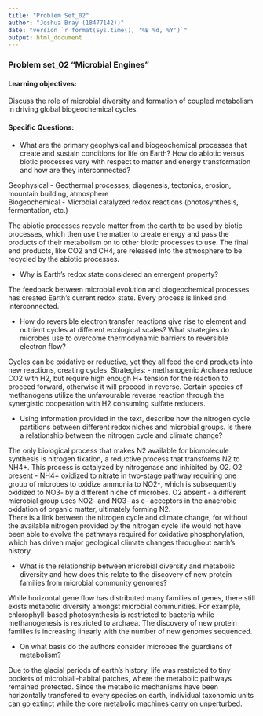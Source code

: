 ```yaml
---
title: "Problem Set_02"
author: "Joshua Bray (18477142))"
date: "version `r format(Sys.time(), '%B %d, %Y')`"
output: html_document
---
```

### Problem set_02 “Microbial Engines”
#### Learning objectives: 
Discuss the role of microbial diversity and formation of coupled metabolism in driving global biogeochemical cycles.

#### Specific Questions:
* What are the primary geophysical and biogeochemical processes that create and sustain conditions for life on Earth? How do abiotic versus biotic processes vary with respect to matter and energy transformation and how are they interconnected?

Geophysical - Geothermal processes, diagenesis, tectonics, erosion, mountain building, atmosphere  
Biogeochemical - Microbial catalyzed redox reactions (photosynthesis, fermentation, etc.)  

The abiotic processes recycle matter from the earth to be used by biotic processes, which then use the matter to create energy and pass the products of their metabolism on to other biotic processes to use. The final end products, like CO2 and CH4, are released into the atmosphere to be recycled by the abiotic processes. 

* Why is Earth's redox state considered an emergent property?

The feedback between microbial evolution and biogeochemical processes has created Earth's current redox state. Every process is linked and interconnected.   

* How do reversible electron transfer reactions give rise to element and nutrient cycles at different ecological scales? What strategies do microbes use to overcome thermodynamic barriers to reversible electron flow?  

Cycles can be oxidative or reductive, yet they all feed the end products into new reactions, creating cycles. 
Strategies: 
- methanogenic Archaea reduce CO2 with H2, but require high enough H+ tension for the reaction to proceed forward, otherwise it will proceed in reverse. Certain species of methanogens utilize the unfavourable reverse reaction through the synergistic cooperation with H2 consuming sulfate reducers.

* Using information provided in the text, describe how the nitrogen cycle partitions between different redox niches and microbial groups. Is there a relationship between the nitrogen cycle and climate change?   

The only biological process that makes N2 available for biomolecule synthesis is nitrogen fixation, a reductive process that transforms N2 to NH4+. This process is catalyzed by nitrogenase and inhibited by O2. 
O2 present - NH4+ oxidized to nitrate in two-stage pathway requiring one group of microbes to oxidize ammonia to NO2-, which is subsequently oxidized to NO3- by a different niche of microbes. 
O2 absent - a different microbial group uses NO2- and NO3- as e- acceptors in the anaerobic oxidation of organic matter, ultimately forming N2.  
There is a link between the nitrogen cycle and climate change, for without the available nitrogen provided by the nitrogen cycle life would not have been able to evolve the pathways required for oxidative phosphorylation, which has driven major geological climate changes throughout earth's history. 

* What is the relationship between microbial diversity and metabolic diversity and how does this relate to the discovery of new protein families from microbial community genomes?  

While horizontal gene flow has distributed many families of genes, there still exists metabolic diversity amongst microbial communities. For example, chlorophyll-based photosynthesis is restricted to bacteria while methanogenesis is restricted to archaea. The discovery of new protein families is increasing linearly with the number of new genomes sequenced.

* On what basis do the authors consider microbes the guardians of metabolism?  

Due to the glacial periods of earth's history, life was restricted to tiny pockets of microbiall-habital patches, where the metabolic pathways remained protected. Since the metabolic mechanisms have been horizontally transfered to every species on earth, individual taxonomic units can go extinct while the core metabolic machines carry on unperturbed.
